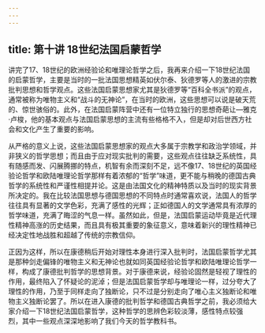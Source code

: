 ```yaml
---
---
---
```

title: 第十讲 18世纪法国启蒙哲学
---







讲完了17、18世纪的欧洲经验论和唯理论哲学之后，我再来介绍一下18世纪法国的启蒙哲学，主要是当时的一批法国思想精英如伏尔泰、狄德罗等人的激进的宗教批判思想和哲学观点。这些法国启蒙思想家尤其是狄德罗等“百科全书派”的观点，通常被称为唯物主义和“战斗的无神论”，在当时的欧洲，这些思想可以说是破天荒的、惊世骇俗的。此外，在法国启蒙阵营中还有一位特立独行的思想奇葩让—雅克·卢梭，他的基本观点与法国启蒙思想的主流有些格格不入，但是却对后世西方社会和文化产生了重要的影响。

从严格的意义上说，这些法国启蒙思想家的观点大多属于宗教学和政治学领域，并非狭义的哲学思想；而且由于应对现实批判的需要，这些观点往往缺乏系统性，具有随感而发、闪展腾挪的特点，机智有余而深刻不足，远不像17、18世纪的英国经验论哲学和欧陆唯理论哲学那样有着浓郁的“哲学”味道，更不能与稍晚的德国古典哲学的系统性和严谨性相提并论。这是由法国文化的精神特质以及当时的现实背景所决定的。我在比较法国思想与德国思想的不同特点时通常喜欢说，法国人的哲学往往具有显著的文学色彩，充满了感性的光辉；正如德国人的文学通常具有浓厚的哲学味道，充满了晦涩的气息一样。虽然如此，但是，法国启蒙运动毕竟是近代理性精神高涨的历史结果，而且具有极其重要的象征意义，意味着新兴的理性精神已经决定性地战胜和超越了传统的宗教信仰。

正因为这样，所以在康德稍后开始对理性本身进行深入批判时，法国启蒙哲学尤其是那种剑走偏锋的唯物主义和无神论也就如同英国经验论哲学和欧陆唯理论哲学一样，构成了康德批判哲学的思想背景。对于康德来说，经验论固然是轻视了理性的作用，最终陷入了怀疑论的泥淖；但是法国启蒙哲学却与唯理论一样，过分夸大了理性的作用，乃至于同样走向了独断论，只不过是分别走向了唯心主义独断论和唯物主义独断论罢了。所以在进入康德的批判哲学和德国古典哲学之前，我必须给大家介绍一下18世纪法国启蒙哲学，这种哲学的思辨色彩较淡薄，感性特点较强烈，其中一些观点深深地影响了我们今天的哲学教科书。